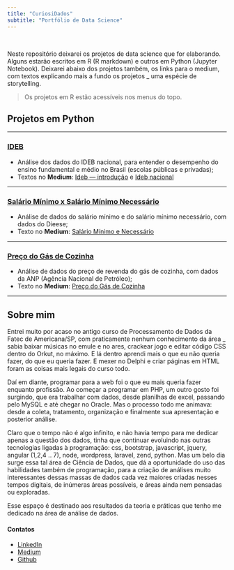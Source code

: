 ```yaml
---
title: "CuriosiDados"
subtitle: "Portfólio de Data Science"
---
```


<br />

Neste repositório deixarei os projetos de data science que for elaborando. Alguns estarão escritos em R (R markdown) e outros em Python (Jupyter Notebook). Deixarei abaixo dos projetos também, os links para o medium, com textos explicando mais a fundo os projetos _ uma espécie de storytelling.

> Os projetos em R estão acessíveis nos menus do topo.

## Projetos em Python

---

### <a href="https://github.com/heavyrick/datascience/blob/master/analises/ideb/ideb_nacional.ipynb" target="_blank">IDEB</a>
* Análise dos dados do IDEB nacional, para entender o desempenho do ensino fundamental e médio no Brasil (escolas públicas e privadas);
* Textos no **Medium**: <a href="https://medium.com/@heavyrick/ad-ideb-introdu%C3%A7%C3%A3o-8c3eab6fb6d8" target="_blank">Ideb — introdução</a> e <a href="https://medium.com/@heavyrick/ad-ideb-nacional-2d07ee2863dd" target="_blank">Ideb nacional</a>

---

### <a href="https://github.com/heavyrick/datascience/blob/master/analises/salario_minimo_dieese/salario_minimo.ipynb" target="_blank">Salário Mínimo x Salário Mínimo Necessário</a>
* Análise de dados do salário mínimo e do salário mínimo necessário, com dados do Dieese;
* Texto no **Medium**: <a href="https://medium.com/@heavyrick/ad-sal%C3%A1rio-m%C3%ADnimo-e-necess%C3%A1rio-4f8bde6d1252" target="_blank">Salário Mínimo e Necessário</a>

---

### <a href="https://github.com/heavyrick/datascience/blob/master/analises/preco_gas_cozinha/precos_gas_cozinha.ipynb" target="_blank">Preço do Gás de Cozinha</a>
* Análise de dados do preço de revenda do gás de cozinha, com dados da ANP (Agência Nacional de Petróleo);
* Texto no **Medium**: <a href="https://medium.com/@heavyrick/pre%C3%A7o-do-g%C3%A1s-de-cozinha-400237cabd52" target="_blank">Preço do Gás de Cozinha</a>

---

## Sobre mim

Entrei muito por acaso no antigo curso de Processamento de Dados da Fatec de Americana/SP, com praticamente nenhum conhecimento da área _ sabia baixar músicas no emule e no ares, crackear jogo e editar código CSS dentro do Orkut, no máximo. E lá dentro aprendi mais o que eu não queria fazer, do que eu queria fazer. E mexer no Delphi e criar páginas em HTML foram as coisas mais legais do curso todo. 

Daí em diante, programar para a web foi o que eu mais queria fazer enquanto profissão. Ao começar a programar em PHP, um outro gosto foi surgindo, que era trabalhar com dados, desde planilhas de excel, passando pelo MySQL e até chegar no Oracle. Mas o processo todo me animava: desde a coleta, tratamento, organização e finalmente sua apresentação e posterior análise.

Claro que o tempo não é algo infinito, e não havia tempo para me dedicar apenas a questão dos dados, tinha que continuar evoluindo nas outras tecnologias ligadas à programação: css, bootstrap, javascript, jquery, angular (1,2,4 .. 7), node, wordpress, laravel, zend, python. Mas um belo dia surge essa tal área de Ciência de Dados, que dá a oportunidade do uso das habilidades também de programação, para a criação de análises muito interessantes dessas massas de dados cada vez maiores criadas nesses tempos digitais, de inúmeras áreas possíveis, e áreas ainda nem pensadas ou exploradas.

Esse espaço é destinado aos resultados da teoria e práticas que tenho me dedicado na área de análise de dados.

#### Contatos
- <a href="https://www.linkedin.com/in/ricardofilho6/" target="_blank">LinkedIn</a>
- <a href="https://medium.com/@heavyrick" target="_blank">Medium</a>
- <a href="https://github.com/heavyrick/datascience" target="_blank">Github</a>

